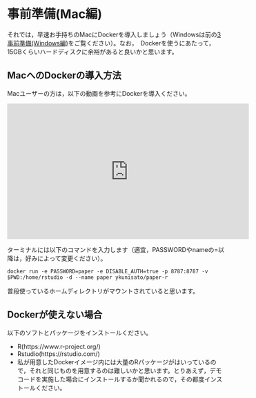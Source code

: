 # 事前準備(Mac編)

それでは，早速お手持ちのMacにDockerを導入しましょう（Windowsは前の[3 事前準備(Windows編)](03.html)をご覧ください）。なお，　Dockerを使うにあたって，15GBくらいハードディスクに余裕があると良いかと思います。


## MacへのDockerの導入方法

Macユーザーの方は，以下の動画を参考にDockerを導入ください。

<iframe width="560" height="315" src="https://www.youtube.com/embed/z2TUXFvn99w" frameborder="0" allow="accelerometer; autoplay; clipboard-write; encrypted-media; gyroscope; picture-in-picture" allowfullscreen></iframe>

ターミナルには以下のコマンドを入力します（適宜，PASSWORDやnameの=以降は，好みによって変更ください）。

```
docker run -e PASSWORD=paper -e DISABLE_AUTH=true -p 8787:8787 -v $PWD:/home/rstudio -d --name paper ykunisato/paper-r
```

普段使っているホームディレクトリがマウントされていると思います。

## Dockerが使えない場合

以下のソフトとパッケージをインストールください。

- R(https://www.r-project.org/)
- Rstudio(https://rstudio.com/)
- 私が用意したDockerイメージ内には大量のRパッケージがはいっているので，それと同じものを用意するのは難しいかと思います。とりあえず，デモコードを実施した場合にインストールするか聞かれるので，その都度インストールください。
